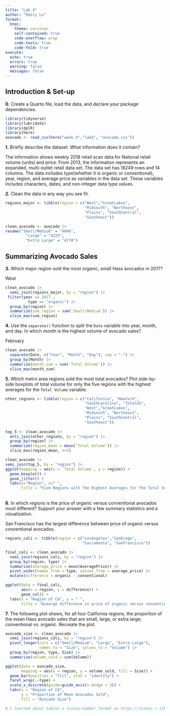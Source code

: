 ```yaml
---
title: "Lab 4"
author: "Emily Lo"
format:
  html:
    theme: cerulean
    self-contained: true
    code-overflow: wrap
    code-tools: true
    code-fold: true
execute: 
  echo: true
  errors: true
  warning: false
  messages: false
---
```


## Introduction & Set-up

**0.** Create a Quarto file, load the data, and declare your package dependencies.

```r
library(tidyverse) 
library(lubridate)
library(dplR)
library(here)
avocado <- read_csv(here("week 4","lab4", "avocado.csv"))
```

**1.** Briefly describe the dataset. What information does it contain?

The information shows weekly 2018 retail scan data for National retail volume (units) and price. From 2013, the information represents an expanded, multi-outlet retail data set. The data set has 18249 rows and 14 columns. The data includes type(whether it is organic or conventional), year, region, and average price as variables in the data set. These variables includes characters, dates, and non-integer data type values.

**2.** Clean the data in any way you see fit.

```r

regions_major <- tibble(region = c("West","GreatLakes",
                                   "Midsouth", "Northeast", 
                                   "Plains", "SouthCentral", 
                                   "Southeast"))

clean_avocado <- avocado |>
rename("Small/Medium" = "4046", 
         "Large" = "4225", 
         "Extra Large" = "4770")
```

## Summarizing Avocado Sales

**3.** Which major region sold the most organic, small Hass avocados in 2017?

West

```r
clean_avocado |> 
  semi_join(regions_major, by = "region") |>
 filter(year == 2017 ,  
          type == "organic") |>
  group_by(region) |>
  summarize(sum_region = sum(`Small/Medium`)) |>
  slice_max(sum_region)
```

**4.** Use the `separate()` function to split the `Date` variable into year, month, and day. In which month is the highest volume of avocado sales?

February

```r
clean_avocado |> 
  separate(Date, c("Year", "Month", "Day"), sep = "-") |>
  group_by(Month) |>
  summarize(month_sum = sum(`Total Volume`)) |>
  slice_max(month_sum)
```

**5.** Which metro area regions sold the most total avocados? Plot side-by-side boxplots of total volume for only the five regions with the highest averages for the `Total Volume` variable.

```r

other_regions <- tibble(region = c("California", "NewYork", 
                                   "SouthCarolina", "TotalUS",
                                   "West","GreatLakes",
                                   "Midsouth", "Northeast", 
                                   "Plains", "SouthCentral", 
                                   "Southeast"))
                                   
top_5 <- clean_avocado |> 
  anti_join(other_regions, by = "region") |>
  group_by(region) |>
  summarize(region_mean = mean(`Total Volume`)) |>
  slice_max(region_mean, n=5) 

clean_avocado |> 
semi_join(top_5, by = "region") |>
ggplot(mapping = aes(x = `Total Volume`, y = region)) + 
  geom_boxplot() + 
  geom_jitter() +
  labs(y="Region", x=" ", 
       title = "Five Regions with the Highest Averages for the Total Volume Variable")

```

**\
6.** In which regions is the price of organic versus conventional avocados most different? Support your answer with a few summary statistics and a visualization.

San Francisco has the largest difference between price of organic versus conventional avocados.

```r
regions_cali <- tibble(region = c("LosAngeles","SanDiego", 
                                  "Sacramento", "SanFrancisco"))

final_cali <- clean_avocado |> 
  semi_join(regions_cali, by = "region") |>
  group_by(region, type) |>
  summarize(average_price = mean(AveragePrice)) |> 
  pivot_wider(names_from = type, values_from = average_price) |>
  mutate(difference = organic - conventional)

ggplot(data = final_cali, 
       aes(x = region, y = difference)) + 
       geom_col() + 
  labs(x = "Region of CA", y = " ", 
       title = "Avearge difference in price of organic versus conventional avocados by region")

```

**7.** The following plot shows, for all four California regions, the proportion of the mean Hass avocado sales that are small, large, or extra large; conventional vs. organic. Recreate the plot.

```r
avocado_size <- clean_avocado |>
  semi_join(regions_cali, by = "region") |>
  pivot_longer(cols = c("Small/Medium", "Large", "Extra Large"), 
               names_to = "Size", values_to = "Volume") |>
  group_by(region, type, Size) |>
  summarize(volume_sold = sum(Volume))

ggplot(data = avocado_size, 
       mapping = aes(x = region, y = volume_sold, fill = Size)) + 
  geom_bar(position = "fill", stat = "identity") + 
  facet_wrap(.~type) + 
  scale_x_discrete(guide=guide_axis(n.dodge = 3)) + 
  labs(x = "Region of CA", 
       y = "Proportion of Mean Avocados Sold", 
       fill = "Avocado Size")

# I learned about lables = scales:number_format on https://scales.r-lib.org/reference/number_format.html
```
